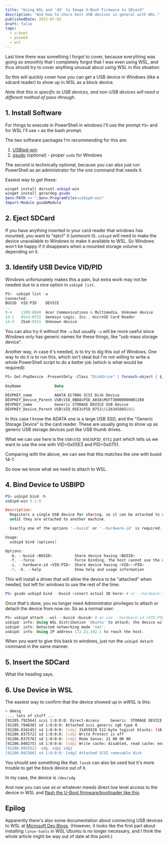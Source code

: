 ```yaml
---
title: "Using WSL and 'dd' to Image U-Boot Firmware to SDcard"
description: "And how to share host USB devices in general with WSL."
publishedDate: 2025-07-02
draft: false
tags:
  - u-boot
  - pine64
  - wsl
---
```


Last time there was something I forgot to cover, because everything was going so
smoothly that I completely forgot that I was even using WSL, and thus should try
to cover anything unusual about using WSL in this situation.

So this will quickly cover how you can get a USB device in Windows (like a
sdcard reader) to show up in WSL as a block device.

*Note that this is specific to USB devices, and non-USB devices will need a
different method of pass-through.*

## 1. Install Software

For things to execute in PowerShell in windows I'll use the prompt `PS>`
and for WSL I'll use `>` as the bash prompt.

The two software packages I'm recommending for this are:

1. [USBipd-win](https://github.com/dorssel/usbipd-win)
2. [gsudo](https://gerardog.github.io/gsudo/) (optional) - proper `sudo` for Windows

The second is technically optional, because you can also just run PowerShell as
an administrator for the one command that needs it.

Easiest way to get these:

```powershell
winget install dorssel.usbipd-win
winget install gerardog.gsudo
$env:PATH += ";$env:ProgramFiles\usbipd-win"
Import-Module gsudoModule
```

## 2. Eject SDCard

If you have anything inserted in your card reader that windows has mounted,
you want to "eject" it (unmount it). `usbipd` will need to make the device
unavailable to Windows to make it available to WSL. So Windows won't be happy
if it disappears when a mounted storage volume is depending on it.

## 3. Identify USB Device VID/PID

Windows unfortunately makes this a pain, but extra work may not be needed due to
a nice option in `usbipd list`.

```powershell
PS>  usbipd list -u
Connected:
BUSID  VID:PID    DEVICE                                                        STATE
...
9-4    1189:8840  Acer Communications & Multimedia, Unknown device              Not shared
14-1   05e3:0751  Genesys Logic, Inc., microSD Card Reader                      Not shared
14-4   25a4:9311  Unknown device                                                Not shared
```

You can also try it without the `-u` but usually `-u` will be more useful since
Windows only has generic names for these things, like "usb mass storage device".

Another way, in case it's needed, is to try to dig this out of Windows. One way
to do it is to run this, which isn't ideal but I'm not willing to write a whole
PowerShell script to do a better job (which is what would be required):

```powershell
PS> Get-PnpDevice -PresentOnly -Class "DiskDrive" | foreach-object { $_ | Get-PnpDeviceProperty DEVPKEY_name ; $_ | Get-PnpDeviceProperty DEVPKEY_Device_Parent } | format-table KeyName, Data
...
KeyName               Data
-------               ----
DEVPKEY_name          ADATA EC700G SCSI Disk Device
DEVPKEY_Device_Parent USB\VID_0BDA&PID_A03A\MSFT30000000001160
DEVPKEY_name          Generic STORAGE DEVICE USB Device
DEVPKEY_Device_Parent USB\VID_05E3&PID_0751\6&2b3456b5&0&1
```

In this case I know the ADATA one is a large USB SSD, and the "Generic Storage
Device" is the card reader. These are usually going to show up as generic USB
storage devices just like USB thumb drives.

What we can use here is the `USB\VID_05E3&PID_0751` part which tells us we
want to use the one with VID=0x05E3 and PID=0x0751.

Comparing with the above, we can see that this matches the one with busid 14-1.

So now we know what we need to attach to WSL.

## 4. Bind Device to USBIPD

```powershell
PS> usbipd bind -h
usbipd-win 5.1.0

Description:
  Registers a single USB device for sharing, so it can be attached to other machines. Unless the --force option is used, shared devices remain available to the host
  until they are attached to another machine.

  Exactly one of the options '--busid' or '--hardware-id' is required.

Usage:
  usbipd bind [options]

Options:
  -b, --busid <BUSID>          Share device having <BUSID>
  -f, --force                  Force binding; the host cannot use the device
  -i, --hardware-id <VID:PID>  Share device having <VID>:<PID>
  -?, -h, --help               Show help and usage information
```

This will install a driver that will allow the device to be "attached" when
needed, but left for windows to use the rest of the time.

```powershell
PS> gsudo usbipd bind --busid <insert actual ID here> # or --hardware-id <VID:PID>
```

Once that's done, you no longer need Administrator privileges to attach or
detach the device from now on. So as a normal user:

```powershell
PS> usbipd attach --wsl --busid <busid> # or use --hardware-id <VID:PID>
usbipd: info: Using WSL distribution 'Ubuntu' to attach; the device will be available in all WSL 2 distributions.
usbipd: info: Detected networking mode 'nat'.
usbipd: info: Using IP address 172.21.192.1 to reach the host.
```

When you want to give this back to windows, just run the `usbipd detach` command
in the same manner.

## 5. Insert the SDCard

What the heading says.

## 6. Use Device in WSL

The easiest way to confirm that the device showed up in wWSL is this:

```bash
> dmesg
.... lots of stuff ...
[91285.792564] scsi 1:0:0:0: Direct-Access     Generic  STORAGE DEVICE   1404 PQ: 0 ANSI: 6
[91285.794836] sd 1:0:0:0: Attached scsi generic sg6 type 0
[91286.034145] sd 1:0:0:0: [sdg] 31459328 512-byte logical blocks: (16.1 GB/15.0 GiB)
[91286.037572] sd 1:0:0:0: [sdg] Write Protect is off
[91286.037576] sd 1:0:0:0: [sdg] Mode Sense: 21 00 00 00
[91286.040275] sd 1:0:0:0: [sdg] Write cache: disabled, read cache: enabled, doesn't support DPO or FUA
[91286.091552]  sdg: sdg1 sdg2
[91286.092386] sd 1:0:0:0: [sdg] Attached SCSI removable disk
```

You should see something like that. `lsusb` can also be used but it's more
trouble to get the block device out of it.

In my case, the device is `/dev/sdg`

And now you can use `dd` or whatever meeds direct low level access to the device
in WSL and
[flash the U-Boot firmware/bootloader like this](https://rjstone.net/posts/dasuboot1/#flashingwriting-the-boot-loader).

## Epilog

Apparently there's also some documentation about connecting USB devices to WSL
at [Microsoft Dev Blogs](https://devblogs.microsoft.com/commandline/connecting-usb-devices-to-wsl/).
(However, it looks like the first part about installing `linux-tools` in WSL
Ubuntu is no longer necessary, and I think the whole article might be way out
of date at this point.)